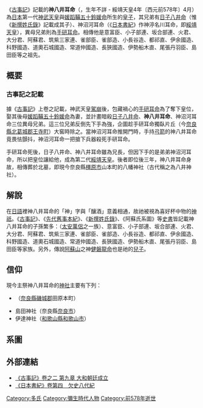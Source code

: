 《[[古事記|古事記]]》記載的'''神八井耳命'''（{{lang|ja|かむやいみみのみこと}}，生年不詳 - 綏靖天皇4年〔西元前578年〕4月）為[[日本|日本]]第一代[[神武天皇|神武天皇]]與[[媛蹈鞴五十鈴媛命|媛蹈鞴五十鈴媛命]]所生的[[皇子|皇子]]，其兄弟有[[日子八井命|日子八井命]]（惟《[[新撰姓氏錄|新撰姓氏錄]]》記載成其子）、神沼河耳命（《[[日本書紀|日本書紀]]》作神渟名川耳命，即[[綏靖天皇|綏靖天皇]]），異母兄弟則為[[手研耳命|手研耳命]]。相傳他是意富臣、小子部連、坂合部連、火君、大分君、阿蘇君、筑紫三家連、雀部臣、雀部造、小長谷造、都祁直、伊余國造、科野國造、道奧石城國造、常道仲國造、長狹國造、伊勢船木直、尾張丹羽臣、島田臣等之祖先。

== 概要 ==
=== 古事記之記載 ===
據《[[古事記|古事記]]》上卷之記載，神武天皇[[駕崩|駕崩]]後，包藏禍心的[[手研耳命|手研耳命]]為了奪下皇位，娶其後母[[媛蹈鞴五十鈴媛命|媛蹈鞴五十鈴媛命]]為妻，並計畫暗殺[[日子八井命|日子八井命]]、'''神八井耳命'''、神沼河耳命三位異母兄弟。這三位兄弟反倒先下手為強，企圖趁手研耳命獨臥片丘（今[[奈良縣|奈良縣]][[北葛城郡|北葛城郡]][[王寺町|王寺町]]）大窖時除之。當神沼河耳命推開門時，手持[[弓|弓]][[箭|箭]]的神八井耳命竟畏怯顫抖，神沼河耳命一把搶下兵器殺死手研耳命。

手研耳命死後，日子八井命、神八井耳命雖為兄長，但因下手的是弟弟神沼河耳命，所以把皇位讓給他，成為第二代[[綏靖天皇|綏靖天皇]]。後者即位後三年，神八井耳命身故，相傳葬於{{link-ja|畝傍山|畝傍山}}北墓，即現今奈良縣[[橿原市|橿原市]]山本町的八幡神社（古代稱之為八井神社）。

== 解說 ==
在[[日語|日語]]裡神八井耳命的「神」字與「釀酒」意義相通，故祂被視為喜好杯中物的[[神祇|神祇]]。《[[古事記|古事記]]》、《[[先代舊事本紀|先代舊事本紀]]》、《[[新撰姓氏錄|新撰姓氏錄]]》、《阿蘇氏系圖》等[[史書|史書]]皆記載神八井耳命的子孫繁多：{{link-ja|多氏|多氏}}（[[太安萬侶|太安萬侶]]之一族）、意富臣、小子部連、坂合部連、火君、大分君、阿蘇君、筑紫三家連、雀部臣、雀部造、小長谷造、都祁直、伊余國造、科野國造、道奧石城國造、常道仲國造、長狹國造、伊勢船木直、尾張丹羽臣、島田臣等家族。另外，傳說[[阿蘇山|阿蘇山]]之神[[健磐龍命|健磐龍命]]也是祂的[[兒子|兒子]]。

== 信仰 ==
現今主祭神八井耳命的[[神社|神社]]主要有下列：
* {{link-ja|多坐彌志理都比古神社|多坐弥志理都比古神社}}（[[奈良縣|奈良縣]][[磯城郡|磯城郡]]田原本町）
* 島田神社（奈良縣[[奈良市|奈良市]]）
* 伊達神社（[[和歌山縣|和歌山縣]][[和歌山市|和歌山市]]）

== 系圖 ==
{{日本皇室黎明期}}

== 外部連結 ==
* [https://web.archive.org/web/20100404135500/http://miko.org/~uraki/kuon/furu/text/kojiki/09_1.htm 《古事記》卷之二  第九章 大和朝廷成立]
* [http://miko.org/~uraki/kuon/furu/text/syoki/syoki04.htm 《日本書紀》卷第四　欠史八代紀] {{Wayback|url=http://miko.org/~uraki/kuon/furu/text/syoki/syoki04.htm |date=20111127173803 }}

[[Category:多氏|Category:多氏]]
[[Category:彌生時代人物|Category:彌生時代人物]]
[[Category:前578年逝世|Category:前578年逝世]]